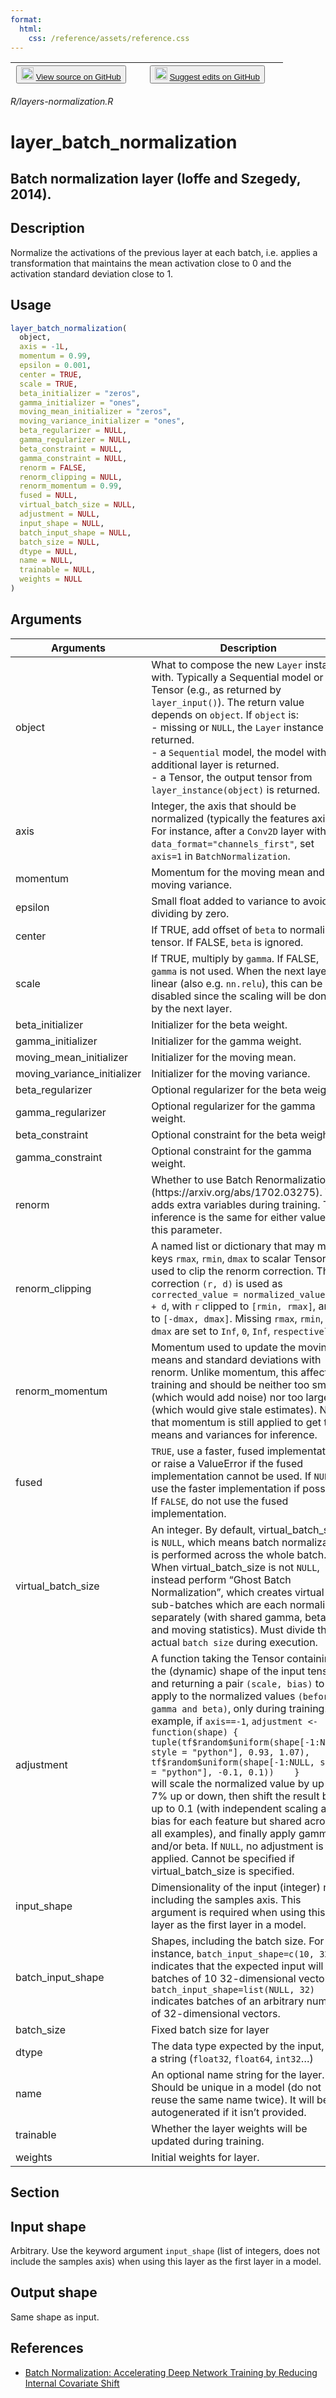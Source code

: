 ```yaml
---
format:
  html:
    css: /reference/assets/reference.css
---
```


| <button class="button"> ![](/reference/assets/GitHub-Mark-32px.png){width="20"} [View source on GitHub](https://github.com/rstudio/keras//blob/main/R/layers-normalization.R) </button> | <button class="button"> ![](/reference/assets/GitHub-Mark-32px.png){width="20"} [Suggest edits on GitHub](https://github.com/rstudio/keras//edit/main/R/layers-normalization.R) </button> |
|:------------------------------:|:--------------------------------------:|

*R/layers-normalization.R*

# layer_batch_normalization

## Batch normalization layer (Ioffe and Szegedy, 2014).

## Description
Normalize the activations of the previous layer at each batch, i.e. applies a transformation that maintains the mean activation close to 0 and the activation standard deviation close to 1. 


## Usage
```r
layer_batch_normalization( 
  object, 
  axis = -1L, 
  momentum = 0.99, 
  epsilon = 0.001, 
  center = TRUE, 
  scale = TRUE, 
  beta_initializer = "zeros", 
  gamma_initializer = "ones", 
  moving_mean_initializer = "zeros", 
  moving_variance_initializer = "ones", 
  beta_regularizer = NULL, 
  gamma_regularizer = NULL, 
  beta_constraint = NULL, 
  gamma_constraint = NULL, 
  renorm = FALSE, 
  renorm_clipping = NULL, 
  renorm_momentum = 0.99, 
  fused = NULL, 
  virtual_batch_size = NULL, 
  adjustment = NULL, 
  input_shape = NULL, 
  batch_input_shape = NULL, 
  batch_size = NULL, 
  dtype = NULL, 
  name = NULL, 
  trainable = NULL, 
  weights = NULL 
) 
```

## Arguments
|Arguments|Description|
|---|---|
| object | What to compose the new `Layer` instance with. Typically a Sequential model or a Tensor (e.g., as returned by `layer_input()`). The return value depends on `object`. If `object` is: <br>- missing or `NULL`, the `Layer` instance is returned. <br>- a `Sequential` model, the model with an additional layer is returned. <br>- a Tensor, the output tensor from `layer_instance(object)` is returned.  |
| axis | Integer, the axis that should be normalized (typically the features axis). For instance, after a `Conv2D` layer with `data_format="channels_first"`, set `axis=1` in `BatchNormalization`. |
| momentum | Momentum for the moving mean and the moving variance. |
| epsilon | Small float added to variance to avoid dividing by zero. |
| center | If TRUE, add offset of `beta` to normalized tensor. If FALSE, `beta` is ignored. |
| scale | If TRUE, multiply by `gamma`. If FALSE, `gamma` is not used. When the next layer is linear (also e.g. `nn.relu`), this can be disabled since the scaling will be done by the next layer. |
| beta_initializer | Initializer for the beta weight. |
| gamma_initializer | Initializer for the gamma weight. |
| moving_mean_initializer | Initializer for the moving mean. |
| moving_variance_initializer | Initializer for the moving variance. |
| beta_regularizer | Optional regularizer for the beta weight. |
| gamma_regularizer | Optional regularizer for the gamma weight. |
| beta_constraint | Optional constraint for the beta weight. |
| gamma_constraint | Optional constraint for the gamma weight. |
| renorm | Whether to use Batch Renormalization (https://arxiv.org/abs/1702.03275). This adds extra variables during training. The inference is the same for either value of this parameter. |
| renorm_clipping | A named list or dictionary that may map keys `rmax`, `rmin`, `dmax` to scalar Tensors used to clip the renorm correction. The correction `(r, d)` is used as `corrected_value = normalized_value * r + d`, with `r` clipped to `[rmin, rmax]`, and `d` to `[-dmax, dmax]`. Missing `rmax`, `rmin`, `dmax` are set to `Inf`, `0`, `Inf`, `respectively`. |
| renorm_momentum | Momentum used to update the moving means and standard deviations with renorm. Unlike momentum, this affects training and should be neither too small (which would add noise) nor too large (which would give stale estimates). Note that momentum is still applied to get the means and variances for inference. |
| fused | `TRUE`, use a faster, fused implementation, or raise a ValueError if the fused implementation cannot be used. If `NULL`, use the faster implementation if possible. If `FALSE`, do not use the fused implementation. |
| virtual_batch_size | An integer. By default, virtual_batch_size is `NULL`, which means batch normalization is performed across the whole batch. When virtual_batch_size is not `NULL`, instead perform "Ghost Batch Normalization", which creates virtual sub-batches which are each normalized separately (with shared gamma, beta, and moving statistics). Must divide the actual `batch size` during execution. |
| adjustment | A function taking the Tensor containing the (dynamic) shape of the input tensor and returning a pair `(scale, bias)` to apply to the normalized values `(before gamma and beta)`, only during training. For example, if `axis==-1`, `adjustment <- function(shape) {     tuple(tf$random$uniform(shape[-1:NULL, style = "python"], 0.93, 1.07),           tf$random$uniform(shape[-1:NULL, style = "python"], -0.1, 0.1))    }`<br>will scale the normalized value by up to 7% up or down, then shift the result by up to 0.1 (with independent scaling and bias for each feature but shared across all examples), and finally apply gamma and/or beta. If `NULL`, no adjustment is applied. Cannot be specified if virtual_batch_size is specified. |
| input_shape | Dimensionality of the input (integer) not including the samples axis. This argument is required when using this layer as the first layer in a model. |
| batch_input_shape | Shapes, including the batch size. For instance, `batch_input_shape=c(10, 32)` indicates that the expected input will be batches of 10 32-dimensional vectors. `batch_input_shape=list(NULL, 32)`<br>indicates batches of an arbitrary number of 32-dimensional vectors. |
| batch_size | Fixed batch size for layer |
| dtype | The data type expected by the input, as a string (`float32`, `float64`, `int32`...) |
| name | An optional name string for the layer. Should be unique in a model (do not reuse the same name twice). It will be autogenerated if it isn't provided. |
| trainable | Whether the layer weights will be updated during training. |
| weights | Initial weights for layer. |


## Section

## Input shape

 Arbitrary. Use the keyword argument `input_shape` (list of integers, does not include the samples axis) when using this layer as the first layer in a model. 

## Output shape

 Same shape as input. 

## References

- [Batch Normalization: Accelerating Deep Network Training by Reducing Internal Covariate Shift](https://arxiv.org/abs/1502.03167)





